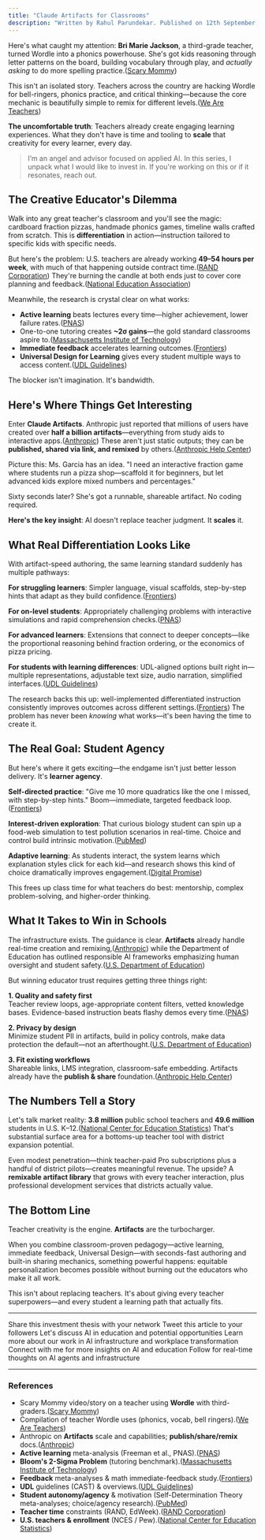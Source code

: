 ```yaml
---
title: "Claude Artifacts for Classrooms"
description: "Written by Rahul Parundekar. Published on 12th September, 2025."
---
```


Here's what caught my attention: **Bri Marie Jackson**, a third-grade teacher, turned Wordle into a phonics powerhouse. She's got kids reasoning through letter patterns on the board, building vocabulary through play, and *actually asking* to do more spelling practice.([Scary Mommy][1]) 

This isn't an isolated story. Teachers across the country are hacking Wordle for bell-ringers, phonics practice, and critical thinking—because the core mechanic is beautifully simple to remix for different levels.([We Are Teachers][2])

**The uncomfortable truth**: Teachers already create engaging learning experiences. What they don't have is time and tooling to **scale** that creativity for every learner, every day.

> I’m an angel and advisor focused on applied AI. In this series, I unpack what I would like to invest in. If you're working on this or if it resonates, reach out.

## The Creative Educator's Dilemma

Walk into any great teacher's classroom and you'll see the magic: cardboard fraction pizzas, handmade phonics games, timeline walls crafted from scratch. This is **differentiation** in action—instruction tailored to specific kids with specific needs.

But here's the problem: U.S. teachers are already working **49–54 hours per week**, with much of that happening outside contract time.([RAND Corporation][3]) They're burning the candle at both ends just to cover core planning and feedback.([National Education Association][4])

Meanwhile, the research is crystal clear on what works:
- **Active learning** beats lectures every time—higher achievement, lower failure rates.([PNAS][5]) 
- One-to-one tutoring creates **~2σ gains**—the gold standard classrooms aspire to.([Massachusetts Institute of Technology][6])
- **Immediate feedback** accelerates learning outcomes.([Frontiers][7])
- **Universal Design for Learning** gives every student multiple ways to access content.([UDL Guidelines][8])

The blocker isn't imagination. It's bandwidth.

## Here's Where Things Get Interesting

Enter **Claude Artifacts**. Anthropic just reported that millions of users have created over **half a billion artifacts**—everything from study aids to interactive apps.([Anthropic][9]) These aren't just static outputs; they can be **published, shared via link, and remixed** by others.([Anthropic Help Center][10]) 

Picture this: Ms. Garcia has an idea. "I need an interactive fraction game where students run a pizza shop—scaffold it for beginners, but let advanced kids explore mixed numbers and percentages." 

Sixty seconds later? She's got a runnable, shareable artifact. No coding required.

**Here's the key insight**: AI doesn't replace teacher judgment. It **scales** it.

## What Real Differentiation Looks Like

With artifact-speed authoring, the same learning standard suddenly has multiple pathways:

**For struggling learners**: Simpler language, visual scaffolds, step-by-step hints that adapt as they build confidence.([Frontiers][7])

**For on-level students**: Appropriately challenging problems with interactive simulations and rapid comprehension checks.([PNAS][5])

**For advanced learners**: Extensions that connect to deeper concepts—like the proportional reasoning behind fraction ordering, or the economics of pizza pricing.

**For students with learning differences**: UDL-aligned options built right in—multiple representations, adjustable text size, audio narration, simplified interfaces.([UDL Guidelines][8])

The research backs this up: well-implemented differentiated instruction consistently improves outcomes across different settings.([Frontiers][12]) The problem has never been *knowing* what works—it's been having the time to create it.

## The Real Goal: Student Agency

But here's where it gets exciting—the endgame isn't just better lesson delivery. It's **learner agency**.

**Self-directed practice**: "Give me 10 more quadratics like the one I missed, with step-by-step hints." Boom—immediate, targeted feedback loop.([Frontiers][7])

**Interest-driven exploration**: That curious biology student can spin up a food-web simulation to test pollution scenarios in real-time. Choice and control build intrinsic motivation.([PubMed][13])

**Adaptive learning**: As students interact, the system learns which explanation styles click for each kid—and research shows this kind of choice dramatically improves engagement.([Digital Promise][14])

This frees up class time for what teachers do best: mentorship, complex problem-solving, and higher-order thinking.

## What It Takes to Win in Schools

The infrastructure exists. The guidance is clear. **Artifacts** already handle real-time creation and remixing,([Anthropic][9]) while the Department of Education has outlined responsible AI frameworks emphasizing human oversight and student safety.([U.S. Department of Education][15])

But winning educator trust requires getting three things right:

**1. Quality and safety first**  
Teacher review loops, age-appropriate content filters, vetted knowledge bases. Evidence-based instruction beats flashy demos every time.([PNAS][5])

**2. Privacy by design**  
Minimize student PII in artifacts, build in policy controls, make data protection the default—not an afterthought.([U.S. Department of Education][15])

**3. Fit existing workflows**  
Shareable links, LMS integration, classroom-safe embedding. Artifacts already have the **publish & share** foundation.([Anthropic Help Center][16])

## The Numbers Tell a Story

Let's talk market reality: **3.8 million** public school teachers and **49.6 million** students in U.S. K–12.([National Center for Education Statistics][17]) That's substantial surface area for a bottoms-up teacher tool with district expansion potential.

Even modest penetration—think teacher-paid Pro subscriptions plus a handful of district pilots—creates meaningful revenue. The upside? A **remixable artifact library** that grows with every teacher interaction, plus professional development services that districts actually value.

## The Bottom Line

Teacher creativity is the engine. **Artifacts** are the turbocharger. 

When you combine classroom-proven pedagogy—active learning, immediate feedback, Universal Design—with seconds-fast authoring and built-in sharing mechanics, something powerful happens: equitable personalization becomes possible without burning out the educators who make it all work.

This isn't about replacing teachers. It's about giving every teacher superpowers—and every student a learning path that actually fits.

---

<CardGroup cols={2}>
  <Card title="Share on LinkedIn" href="https://www.linkedin.com/sharing/share-offsite/?url=https://blog.elevate.do/beacon/claude-artifacts-classrooms" icon="linkedin">
    Share this investment thesis with your network
  </Card>
  <Card title="Share on X" href="https://twitter.com/intent/tweet?url=https://blog.elevate.do/beacon/claude-artifacts-classrooms&text=Fascinating investment thesis on Claude Artifacts transforming classroom personalization" icon="twitter">
    Tweet this article to your followers
  </Card>
  <Card title="Schedule a Chat" href="https://calendly.com/rahul-parundekar/30min" icon="calendar">
    Let's discuss AI in education and potential opportunities
  </Card>
  <Card title="About Elevate.do" href="https://elevate.do" icon="building">
    Learn more about our work in AI infrastructure and workplace transformation
  </Card>
</CardGroup>

<CardGroup cols={2}>
  <Card title="Follow on LinkedIn" href="https://linkedin.com/in/rahulparundekar" icon="linkedin">
    Connect with me for more insights on AI and education
  </Card>
  <Card title="Follow on X" href="https://x.com/rahulparundekar" icon="twitter">
    Follow for real-time thoughts on AI agents and infrastructure
  </Card>
</CardGroup>

---

### References

* Scary Mommy video/story on a teacher using **Wordle** with third-graders.([Scary Mommy][1])
* Compilation of teacher Wordle uses (phonics, vocab, bell ringers).([We Are Teachers][2])
* Anthropic on **Artifacts** scale and capabilities; **publish/share/remix** docs.([Anthropic][9])
* **Active learning** meta-analysis (Freeman et al., PNAS).([PNAS][5])
* **Bloom's 2-Sigma Problem** (tutoring benchmark).([Massachusetts Institute of Technology][6])
* **Feedback** meta-analyses & math immediate-feedback study.([Frontiers][7])
* **UDL** guidelines (CAST) & overviews.([UDL Guidelines][8])
* **Student autonomy/agency** & motivation (Self-Determination Theory meta-analyses; choice/agency research).([PubMed][13])
* **Teacher time** constraints (RAND, EdWeek).([RAND Corporation][3])
* **U.S. teachers & enrollment** (NCES / Pew).([National Center for Education Statistics][17])

[1]: https://www.scarymommy.com/parenting/teacher-using-wordle?utm_source=chatgpt.com "Watch A Teacher Using Wordle To Teach Her Third Graders"
[2]: https://www.weareteachers.com/using-wordle-in-the-classroom/?utm_source=chatgpt.com "How Teachers Are Using Wordle in the Classroom"
[3]: https://www.rand.org/education-and-labor/projects/state-of-the-american-teacher-and-the-american-principal.html?utm_source=chatgpt.com "The State of the American Teacher and ..."
[4]: https://www.nea.org/nea-today/all-news-articles/what-teachers-want-public-know?utm_source=chatgpt.com "What Teachers Want the Public to Know | NEA"
[5]: https://www.pnas.org/doi/10.1073/pnas.1319030111?utm_source=chatgpt.com "Active learning increases student performance in science, ..."
[6]: https://web.mit.edu/5.95/www/readings/bloom-two-sigma.pdf?utm_source=chatgpt.com "The 2 Sigma Problem"
[7]: https://www.frontiersin.org/journals/psychology/articles/10.3389/fpsyg.2019.03087/full?utm_source=chatgpt.com "The Power of Feedback Revisited: A Meta-Analysis ..."
[8]: https://udlguidelines.cast.org/?utm_source=chatgpt.com "CAST Universal Design for Learning Guidelines"
[9]: https://www.anthropic.com/news/build-artifacts?utm_source=chatgpt.com "Create AI-Powered Apps with Claude Artifacts"
[10]: https://support.anthropic.com/en/articles/9547008-discovering-publishing-customizing-and-sharing-artifacts?utm_source=chatgpt.com "Discovering, publishing, customizing, and sharing artifacts"
[11]: https://www.anthropic.com/news/claude-powered-artifacts?utm_source=chatgpt.com "Build and share AI-powered apps with Claude"
[12]: https://www.frontiersin.org/journals/psychology/articles/10.3389/fpsyg.2019.02366/full?utm_source=chatgpt.com "Differentiated Instruction in Secondary Education"
[13]: https://pubmed.ncbi.nlm.nih.gov/33593153/?utm_source=chatgpt.com "Student Motivation and Associated Outcomes: A Meta- ..."
[14]: https://digitalpromise.org/ask_a_researcher/offering-students-choice-assignments-lead-greater-engagement/?utm_source=chatgpt.com "Does offering students a choice in assignments lead to ..."
[15]: https://www.ed.gov/sites/ed/files/documents/ai-report/ai-report.pdf?utm_source=chatgpt.com "Artificial Intelligence and the Future of Teaching and ..."
[16]: https://support.anthropic.com/en/articles/11649427-use-artifacts-to-visualize-and-create-ai-apps-without-ever-writing-a-line-of-code?utm_source=chatgpt.com "Use artifacts to visualize and create AI apps, without ever ..."
[17]: https://nces.ed.gov/programs/coe/indicator/clr/public-school-teachers?utm_source=chatgpt.com "COE - Characteristics of Public School Teachers"
